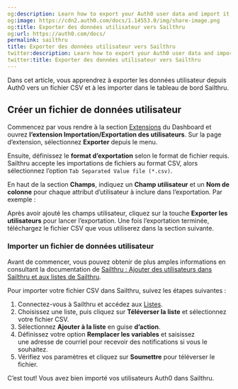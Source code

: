 ```yaml
---
og:description: Learn how to export your Auth0 user data and import it into Sailthru.
og:image: https://cdn2.auth0.com/docs/1.14553.0/img/share-image.png
og:title: Exporter des données utilisateur vers Sailthru
og:url: https://auth0.com/docs/
permalink: sailthru
title: Exporter des données utilisateur vers Sailthru
twitter:description: Learn how to export your Auth0 user data and import it into Sailthru.
twitter:title: Exporter des données utilisateur vers Sailthru
---
```


Dans cet article, vous apprendrez à exporter les données utilisateur depuis Auth0 vers un fichier CSV et à les importer dans le tableau de bord Sailthru.

## Créer un fichier de données utilisateur

Commencez par vous rendre à la section [Extensions](%24%7Bmanage_url%7D/#/extensions) du Dashboard et ouvrez **l’extension Importation/Exportation des utilisateurs**. Sur la page d’extension, sélectionnez **Exporter** depuis le menu.

Ensuite, définissez le **format d’exportation** selon le format de fichier requis. Sailthru accepte les importations de fichiers au format CSV, alors sélectionnez l’option `Tab Separated Value file (*.csv)`.

En haut de la section **Champs**, indiquez un **Champ utilisateur** et un **Nom de colonne** pour chaque attribut d’utilisateur à inclure dans l’exportation. Par exemple :



Après avoir ajouté les champs utilisateur, cliquez sur la touche **Exporter les utilisateurs** pour lancer l’exportation. Une fois l’exportation terminée, téléchargez le fichier CSV que vous utiliserez dans la section suivante.

### Importer un fichier de données utilisateur

Avant de commencer, vous pouvez obtenir de plus amples informations en consultant la documentation de [Sailthru : Ajouter des utilisateurs dans Sailthru et aux listes de Sailthru](https://getstarted.sailthru.com/audience/managing-users/add-users-to-sailthru-and-lists/#List_File_Upload).

Pour importer votre fichier CSV dans Sailthru, suivez les étapes suivantes :

1. Connectez-vous à Sailthru et accédez aux [Listes](https://my.sailthru.com/lists).
2. Choisissez une liste, puis cliquez sur **Téléverser la liste** et sélectionnez votre fichier CSV.
3. Sélectionnez **Ajouter à la liste** en guise **d’action**.
4. Définissez votre option **Remplacer les variables** et saisissez une adresse de courriel pour recevoir des notifications si vous le souhaitez.
5. Vérifiez vos paramètres et cliquez sur **Soumettre** pour téléverser le fichier.

C’est tout! Vous avez bien importé vos utilisateurs Auth0 dans Sailthru.